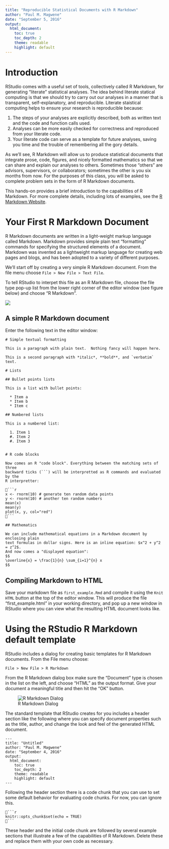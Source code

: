 ```yaml
---
title: "Reproducible Statistical Documents with R Markdown"
author: "Paul M. Magwene"
date: "September 5, 2016"
output:
  html_document:
    toc: true
    toc_depth: 2
    theme: readable
    highlight: default    
---
```




# Introduction

RStudio comes with a useful set of tools, collectively called R Markdown, for generating "literate" statistical analyses.  The idea behind literate statical computing is that we should try to carry out our analyses in a manner that is transparent, self-explanatory, and reproducible.   Literate staistical computing helps to ensure your research is reproducible because:

 1. The steps of your analyses are explicitly described, both as written text and the code and function calls used.
 2. Analyses can be more easily checked for correctness and reproduced from your literate code.
 3. Your literate code can serve as a template for future analyses, saving you time and the trouble of remembering all the gory details.

As we'll see, R Markdown will allow us to produce statistical documents that integrate  prose, code, figures, and nicely formatted mathematics so that we can share and explain our analyses to others.  Sometimes those "others" are advisors, supervisors, or collaborators; sometimes the other is you six months from now.  For the purposes of this class, you will be asked to complete problem sets in the form of R Markdown documents.

This hands-on provides a brief introduction to the capabilities of R Markdown.  For more complete details, including lots of examples, see the [R Markdown Website](http://rmarkdown.rstudio.com/index.html).



# Your First R Markdown Document

R Markdown documents are written in a light-weight markup language called Markdown.  Markdown provides simple plain text "formatting" commands for specifying the structured elements of a document. Markdown was invented as a lightweight markup language for creating web pages and blogs, and has been adopted to a variety of different purposes.  

We'll start off by creating a very simple R Markdown document. From the file
menu choose `File > New File > Text File`.

To tell RStudio to interpet this file as an R Markdown file, choose the file
type pop-up list from the lower right corner of the editor window (see figure 
below) and choose "R Markdown".

![](Rstudio-document-type.png)

## A simple R Markdown document

Enter the following text in the editor window:

````
# Simple textual formatting 

This is a paragraph with plain text.  Nothing fancy will happen here.

This is a second paragraph with *italic*, **bold**, and `verbatim` text. 

# Lists

## Bullet points lists

This is a list with bullet points:

  * Item a
  * Item b
  * Item c

## Numbered lists
  
This is a numbered list:

  1. Item 1
  #. Item 2
  #. Item 3


# R code blocks

Now comes an R "code block". Everything between the matching sets of three
backward ticks (```) will be interpretted as R commands and evaluated by the
R interpretter:

```{r}
x <- rnorm(10) # generate ten random data points
y <- rnorm(10) # another ten random numbers
mean(x)
mean(y)
plot(x, y, col="red")
```

## Mathematics

We can include mathematical equations in a Markdown document by enclosing plain
text formulas in dollar signs. Here is an inline equation: $x^2 + y^2 = z^2$. 
And now comes a "displayed equation":
$$
\overline{x} = \frac{1}{n} \sum_{i=1}^{n} x
$$

````

## Compiling Markdown to HTML

Save your markdown  file as `first_example.Rmd` and compile it using the 
`Knit HTML` button at the top of the editor window.  This will produce the file 
"first_example.html" in your working directory, and pop up a new window in 
RStudio where you can view what the resulting HTML document looks like.


# Using the RStudio R Markdown default template

RStudio includes a dialog for creating basic templates for R Markdown documents.
From the File menu choose:

```
File > New File > R Markdown
```

From the R Markdown dialog box make sure the "Document" type is chosen in the list on the left, and choose "HTML" as the output format.  Give your document a meaningful title and then hit the "OK" button.

![R Markdown Dialog](Rmarkdown-dialog.png)

The standard template that RStudio creates for you includes a header section
like the following where you can specify document properties such as 
the title, author, and change the look and feel of the generated HTML document.

```
---
title: "Untitled"
author: "Paul M. Magwene"
date: "September 4, 2016"
output: 
  html_document:
    toc: true
    toc_depth: 2
    theme: readable
    highlight: default    
---
```

Following the header section there is a code chunk that you can use to set some
default behavior for evaluating code chunks.  For now, you can ignore this.

````
```{r setup, include=FALSE}
knitr::opts_chunk$set(echo = TRUE)
```
````

These header and the initial code chunk are followed by several example sections
that illustrate a few of the capabilities of R Markdown.  Delete these
and replace them with your own code as necessary.